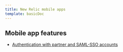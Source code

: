 ```yaml
---
title: New Relic mobile apps
template: basicDoc
---
```


## Mobile app features

* [Authentication with partner and SAML-SSO accounts](/docs/mobile-monitoring/new-relic-mobile-apps/mobile-app-features/authentication-partner-saml-sso-accounts)

